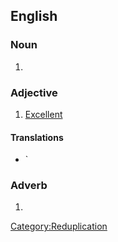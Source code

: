 ==English==

===Noun===
{{en-noun|sg=[[tip]]-[[top]]}}

# {{alternative spelling of|[[tiptop]]}}

===Adjective===
{{en-adj|-|pos=[[tip]]-[[top]]}}

# [[excellent|Excellent]]

====Translations====
* {{trans-see|excellent}}`

===Adverb===
{{en-adv|-|pos=[[tip]]-[[top]]}}

# {{alternative spelling of|[[tiptop]]}}

[[Category:Reduplication]]
